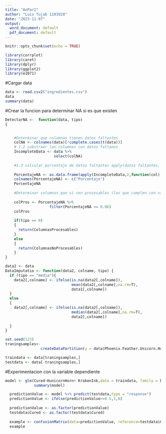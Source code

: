---
title: "AnPar2"
author: "Luis Tujab 1103920"
date: "2023-11-07"
output:
  word_document: default
  pdf_document: default
---

```{r setup, include=FALSE}
knitr::opts_chunk$set(echo = TRUE)
```

```{r}
library(corrplot)
library(caret)
library(dplyr)
library(ggplot2)
library(e1071)
```


#Cargar data 
```{r}
data <- read.csv2("ingredientes.csv")
data
summary(data)

```
#Crear la funcion para determinar NA si es que existen 
```{r}
DetectarNA <-  function(data, tipo)
{
  

    #Determinar que columnas tienen datos faltantes 
    colNA <- colnames(data)[!complete.cases(t(data))]
    # 1.2 substraer las columnas con datos faltanes
    IncompleteData <- data %>% 
                      select(colNA)
    
    #1.3 calcular porcentaje de datos faltantes apply(datos faltantes, 1 fila o 2 columan,  funcion )
    
    PorcentajeNA <- as.data.frame(apply(IncompleteData,2,function(col) sum(is.na(col))/ length(col) )) 
    colnames(PorcentajeNA) <- c("Porcentaje")
    PorcentajeNA
    
    #Determinar columnas que si son procesables (las que cumplen con valores abajo del 5%)
    
    colPros <- PorcentajeNA %>% 
                    filter(PorcentajeNA <= 0.06)
    colPros
    
    if(tipo == 0)
    {
      return(ColumnasProcesables)
    }
    else 
    {
      return(ColumnasNoProcesables)
    }
}

data2 <- data
DataImputatio <- function(data2, colname, tipo) {
  if (tipo == "media"){
    data2[,colname] <- ifelse(is.na(data2[,colname]),
                              mean(data2[,colname],na.rm=T),
                              data1[,colname])
  }
  else 
  {
    data2[,colname] <- ifelse(is.na(data2[,colname]),
                              median(data2[,colname],na.rm=T),
                              data2[,colname])
    
  }
}
```

```{r}
set.seed(123)
traningsamples<- 
                createDataPartition(y = data$Phoenix.Feather.Unicorn.Horn.Dragon.s.Blood.Mermaid.Tears.Fairy.Dust.Goblin.Toes.Witch.s.Brew.Griffin.Claw.Troll.Hair.Kraken.Ink.Minotaur.Horn.Basilisk.Scale.Chimera.Fang.Cured, p=0.8, list = FALSE)

traindata <- data[traningsamples,]
testdata <- data[-traningsamples,]

```
#Experimentacion con la variable dependiente
```{r}


model <- glm(Cured~HunicornHorn+ KrakenInk,data = traindata, family = binomial)
             summary(model)
```


```{r}
  predictionValue <- model %>% predict(testdata,type = "response")
  predictionValue <- ifelse(predictionValue>=0.5,1,0)
  
  predictionValue <- as.factor(predictionValue)
  testdata$Cured <- as.factor(testdata$Cured)
  
  example <- confusionMatrix(data=predictionValue, reference=testdata$Cured, mode="everything")
  example
```
